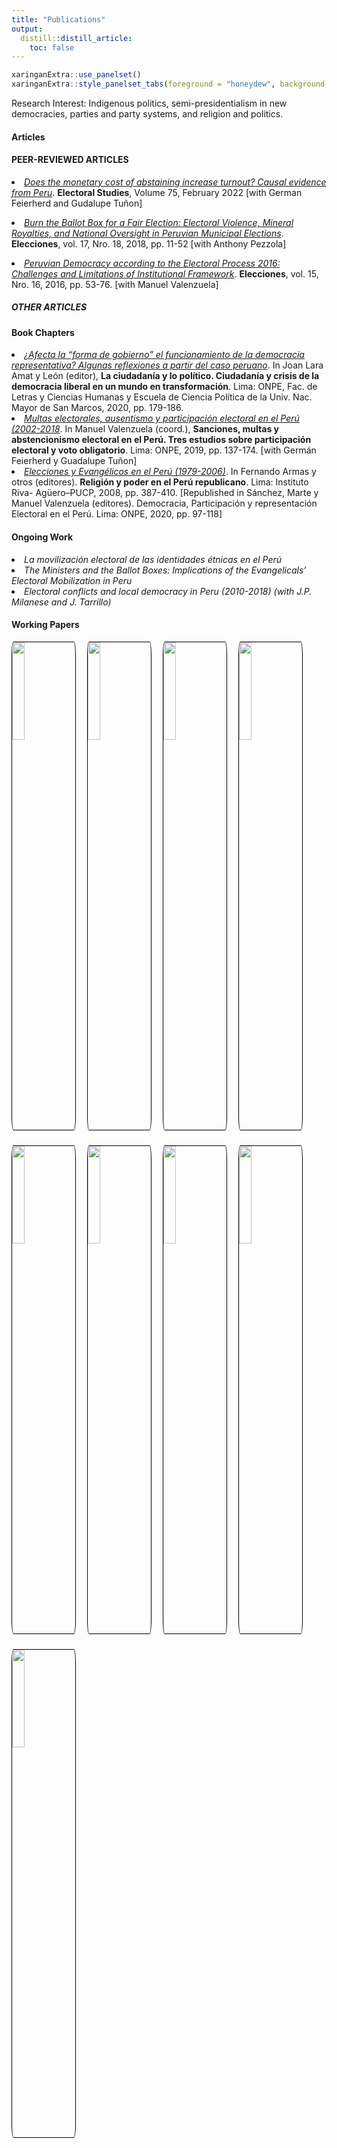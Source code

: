 ```yaml
---
title: "Publications"
output:
  distill::distill_article:
    toc: false
---
```

<style>
.separador1{
    height: 10px;
    clear: both;
    width: auto;
}
.separador2{
    width:3%;
    height: 1px;
    float:left;
}
img {
     width: 20%;
     border: 1px solid black;
    border-radius: 3%;
}
</style>
```r
xaringanExtra::use_panelset()
xaringanExtra::style_panelset_tabs(foreground = "honeydew", background = "#0F2E3D")
```
Research Interest: Indigenous politics, semi-presidentialism in new democracies, parties and party systems, and religion and politics.

::::: {.panelset}

::: {.panel}

#### Articles {.panel-name}

#### PEER-REVIEWED ARTICLES

<li> [*Does the monetary cost of abstaining increase turnout? Causal evidence from Peru*](https://www.sciencedirect.com/science/article/abs/pii/S026137942100130X). **Electoral Studies**, Volume 75, February 2022 [with German Feierherd and Gudalupe Tuñon] </li> \medskip

<li> [*Burn the Ballot Box for a Fair Election: Electoral Violence, Mineral Royalties, and National Oversight in Peruvian Municipal Elections*](http://www.onpe.gob.pe/modEducacion/Publicaciones/Revista-Elecciones-18.pdf). **Elecciones**, vol. 17, Nro. 18, 2018, pp. 11-52 [with Anthony Pezzola] </li> \medskip

<li> [*Peruvian Democracy according to the Electoral Process 2016: Challenges and Limitations of Institutional Framework*](https://www.web.onpe.gob.pe/modEducacion/Publicaciones/Revista-Elecciones-16.pdf). **Elecciones**, vol. 15, Nro. 16, 2016, pp. 53-76. [with Manuel Valenzuela]  </li> \medskip



##### OTHER ARTICLES



:::

::: {.panel}

#### Book Chapters {.panel-name}

<li> [*¿Afecta la “forma de gobierno” el funcionamiento de la democracia representativa? Algunas reflexiones a partir del caso peruano*](https://www.onpe.gob.pe/modEducacion/Publicaciones/ciudadania-politico.pdf). In Joan Lara Amat y León (editor), **La ciudadanía y lo político. Ciudadanía y crisis de la democracia liberal en un mundo en transformación**. Lima: ONPE, Fac. de Letras y Ciencias Humanas y Escuela de Ciencia Política de la Univ. Nac. Mayor de San Marcos, 2020, pp. 179-186.\medskip </li>


<li> [*Multas electorales, ausentismo y participación electoral en el Perú (2002-2018*](https://www.onpe.gob.pe/modEducacion/Publicaciones/sanciones-multas-abstencionismo.pdf). In Manuel Valenzuela (coord.), **Sanciones, multas y abstencionismo electoral en el Perú. Tres estudios sobre participación electoral y voto obligatorio**. Lima: ONPE, 2019, pp. 137-174. [with Germán Feierherd y Guadalupe Tuñon] \medskip </li>

<li> [*Elecciones y Evangélicos en el Perú (1979-2006)*](http://www.librosperuanos.com/libros/detalle/9770/Politicas-divinas-Religion-diversidad-y-politica-en-el-Peru-contemporaneo). In Fernando Armas y otros (editores). **Religión y poder en el Perú republicano**. Lima: Instituto Riva-
Agüero–PUCP, 2008, pp. 387-410. [Republished in Sánchez, Marte y Manuel Valenzuela (editores). Democracia, Participación y representación Electoral en el Perú. Lima: ONPE, 2020, pp. 97-118] </li>

:::


::: {.panel}



#### Ongoing Work {.panel-name}


<li> *La movilización electoral de las identidades étnicas en el Perú*  \medskip </li>  

<li> *The Ministers and the Ballot Boxes: Implications of the Evangelicals' Electoral  Mobilization in Peru* \medskip </li> 

<li> *Electoral conflicts and local democracy in Peru (2010-2018) (with J.P. Milanese and J. Tarrillo)* \medskip  </li> 


:::


::: {.panel}

#### Working Papers {.panel-name}

<a href="http://www.onpe.gob.pe/modEducacion/Publicaciones/dt-actas.pdf" target="_blank">
<img align="left" src="imagens/actas.jpg" / >
</a>

<div class="separador2"> </div> 

<a href="http://www.onpe.gob.pe/modEducacion/Publicaciones/conflictos_book.pdf" target="_blank"> <img align="left" src="imagens/conflictos.jpg" / >
</a>

<div class="separador2"> </div> 

<a href="http://www.onpe.gob.pe/modEducacion/Publicaciones/L-0081.pdf" target="_blank">
<img align="left" src="imagens/conflictos2.jpg" / >
</a>

<div class="separador2"> </div> 

<a href="http://www.onpe.gob.pe/modEducacion/Publicaciones/L-0058.pdf" target="_blank"> <img align="left" src="imagens/competencia.jpg" / >
</a>
<br>

<div class="separador1"> </div> 

<a href="http://www.onpe.gob.pe/modEducacion/Publicaciones/DT-27Miembros_Omisos.pdf" target="_blank"> <img align="left" src="imagens/miembros.jpg" / >
</a>


<div class="separador2"> </div> 

<a href="https://www.iidh.ed.cr/multic/UserFiles/Biblioteca/CAPEL/3_2011/27d471f8-848e-4708-a58f-9476d9da982a.pdf" target="_blank"> <img align="left" src="imagens/estructura.jpg" / >
</a>

<div class="separador2"> </div> 

<a href="https://www.iidh.ed.cr/multic/UserFiles/Biblioteca/CAPEL/11_2012/bb0775ec-0982-407c-aa81-d60f5b3bbfa9.pdf" target="_blank">
<img align="left" src="imagens/Cultura.jpg" / >
</a>

<div class="separador2"> </div> 

<a href="http://www.onpe.gob.pe/modEducacion/Publicaciones/DT-26Percepciones_sobre_la_gestion.pdf" target="_blank"> <img align="left" src="imagens/Percepciones.jpg" / >
</a>

<div class="separador1"> </div> 

<a href="http://www.onpe.gob.pe/modEducacion/Publicaciones/reporte_01.pdf" target="_blank">
<img align="left" src="imagens/NT.GIF" / >
</a>

:::

:::::
